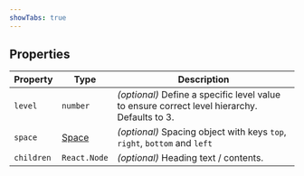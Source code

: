 ```yaml
---
showTabs: true
---
```


## Properties

| Property   | Type                                        | Description                                                                                  |
| ---------- | ------------------------------------------- | -------------------------------------------------------------------------------------------- |
| `level`    | `number`                                    | _(optional)_ Define a specific level value to ensure correct level hierarchy. Defaults to 3. |
| `space`    | [Space](/uilib/components/space/properties) | _(optional)_ Spacing object with keys `top`, `right`, `bottom` and `left`                    |
| `children` | `React.Node`                                | _(optional)_ Heading text / contents.                                                        |
